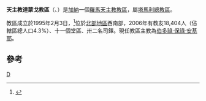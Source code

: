 {{Infobox Roman Catholic diocese
|Roman Catholic Diocese of = 天主教達蒙戈教區
|Latin name of diocese = Dioecesis Damongoënsis
|image =
|caption = 
|location = [[加納|加納]]
|territory = [[北部地區_(加納)|北部地區]]西南部
|population = 18,404
|rite = 拉丁禮
|patron = 
|province = 塔馬利
|established = 1995年
|cathedral = 聖保祿主教座堂
|co-cathedral =
|leadership = 主教
|website =[http://damongodiocese.org/ 官方網頁]
|教宗 =
|metropolitan = 
|ordinary =伯多祿·保祿·安基耶
|coadjutor bishop =
|auxiliary =
}}

'''天主教達蒙戈教區'''（{{lang-la|Dioecesis Damongoënsis}}、{{lang-en|Diocese of Damongo}}）是[[加納|加納]]一個[[羅馬天主教|羅馬天主教]][[教區|教區]]，屬[[天主教塔馬利總教區|塔馬利總教區]]。

教區成立於1995年2月3日，<ref>{{Cite web |url=http://www.vatican.va/holy_father/john_paul_ii/apost_constitutions/documents/hf_jp-ii_apc_19950203_damongoensis_lt.html |title=升為教區的宗座憲令 |access-date=2014-01-15 |archive-date=2014-05-18 |archive-url=https://web.archive.org/web/20140518003816/http://www.vatican.va/holy_father/john_paul_ii/apost_constitutions/documents/hf_jp-ii_apc_19950203_damongoensis_lt.html |dead-url=no }}</ref>位於[[北部地區_(加納)|北部地區]]西南部，2006年有教友18,404人（佔轄區總人口4.3%）、十一個堂區、卅二名司鐸。現任教區主教為[[伯多祿·保祿·安基耶|伯多祿·保祿·安基耶]]。

==參考==
{{reflist}}

{{加納天主教教省}}
[[Category:加納天主教教區|D]]